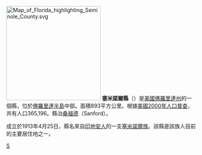 {{Unreferenced|time=2019-02-01T07:25:36+00:00}}
{{Otheruses|塞米諾爾縣|subject=美國佛羅里達州的一個縣|other=同名的縣}}
[[File:Map_of_Florida_highlighting_Seminole_County.svg|250px]]
'''塞米諾爾縣'''（{{lang-en|Seminole County}}）是[[美國|美國]][[佛羅里達州|佛羅里達州]]的一個縣，位於[[佛羅里達半島|佛羅里達半島]]中部。面積893平方公里。根據[[美國2000年人口普查|美國2000年人口普查]]，共有人口365,196。縣治[[桑福德_(佛罗里达州)|桑福德]]（Sanford）。

成立於1913年4月25日，縣名來自[[印地安人|印地安人]]的一支[[塞米諾爾族|塞米諾爾族]]。該縣是該族人目前的主要居住地之一。

{{塞米諾爾縣 (佛羅里達州)}}
{{Florida}}
{{Florida-stub}}

[[Category:佛羅里達州行政區劃|S]]